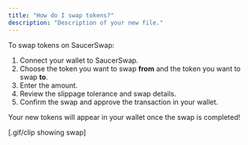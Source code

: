 ```yaml
---
title: "How do I swap tokens?"
description: "Description of your new file."
---
```


To swap tokens on SaucerSwap:

1. Connect your wallet to SaucerSwap.
2. Choose the token you want to swap **from** and the token you want to swap **to**.
3. Enter the amount.
4. Review the slippage tolerance and swap details.
5. Confirm the swap and approve the transaction in your wallet.

Your new tokens will appear in your wallet once the swap is completed\!

[.gif/clip showing swap]